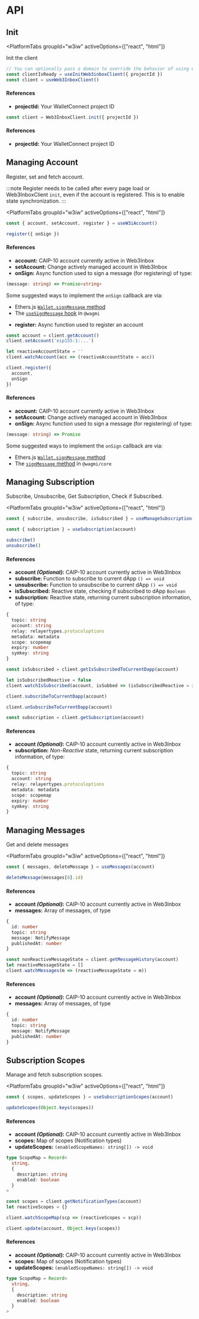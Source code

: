 
# API

## Init

<PlatformTabs
	groupId="w3iw"
	activeOptions={["react", "html"]}
>

Init the client

<PlatformTabItem value="react">

```ts
// You can optionally pass a domain to override the behavior of using window.location
const clientIsReady = useInitWeb3inboxClient({ projectId })
const client = useWeb3InboxClient()
```

#### References

- **projectId:** Your WalletConnect project ID

</PlatformTabItem>

<PlatformTabItem value="html">

```ts
const client = Web3InboxClient.init({ projectId })
```

#### References

- **projectId:** Your WalletConnect project ID

</PlatformTabItem>
</PlatformTabs>

## Managing Account

Register, set and fetch account.

:::note
Register needs to be called after every page load or Web3InboxClient `init`, even if the
account is registered. This is to enable state synchronization.
:::

<PlatformTabs
	groupId="w3iw"
	activeOptions={["react", "html"]}
>


<PlatformTabItem value="react">

```ts
const { account, setAccount, register } = useW3iAccount()

register({ onSign })
```

#### References

- **account:** CAIP-10 account currently active in Web3Inbox
- **setAccount:** Change actively managed account in Web3Inbox
- **onSign:** Async function used to sign a message (for registering) of type:

<!-- prettier-ignore-start -->

```ts
(message: string) => Promise<string>
```

Some suggested ways to implement the `onSign` callback are via:

- Ethers.js [`Wallet.signMessage` method](https://docs.ethers.org/v5/api/signer/#Signer-signMessage)
- The [`useSignMessage` hook](https://wagmi.sh/react/hooks/useSignMessage) in `@wagmi`

<!-- prettier-ignore-end -->

- **register:** Async function used to register an account

</PlatformTabItem>

<PlatformTabItem value="html">

```ts
const account = client.getAccount()
client.setAccount('eip155:1:...')

let reactiveAccountState = ''
client.watchAccount(acc => (reactiveAccountState = acc))

client.register({
  account,
  onSign
})
```

#### References

- **account:** CAIP-10 account currently active in Web3Inbox
- **setAccount:** Change actively managed account in Web3Inbox
- **onSign:** Async function used to sign a message (for registering) of type:

<!-- prettier-ignore-start -->
```ts
(message: string) => Promise
```

Some suggested ways to implement the `onSign` callback are via:

- Ethers.js [`Wallet.signMessage` method](https://docs.ethers.org/v5/api/signer/#Signer-signMessage)
- The [`signMessage` method](https://wagmi.sh/core/actions/signMessage) in `@wagmi/core`
<!-- prettier-ignore-end -->

</PlatformTabItem>
</PlatformTabs>

## Managing Subscription

Subscribe, Unsubscribe, Get Subscription, Check if Subscribed.

<PlatformTabs
	groupId="w3iw"
	activeOptions={["react", "html"]}
>

<PlatformTabItem value="react">

```ts
const { subscribe, unsubscribe, isSubscribed } = useManageSubscription(account)

const { subscription } = useSubscription(account)

subscribe()
unsubscribe()
```

#### References

- **account *(Optional)*:** CAIP-10 account currently active in Web3Inbox
- **subscribe:** Function to subscribe to current dApp `() => void`
- **unsubscribe:** Function to unsubscribe to current dApp `() => void`
- **isSubscribed:** Reactive state, checking if subscribed to dApp `Boolean`
- **subscription:** Reactive state, returning current subscription information, of type:

```ts
{
  topic: string
  account: string
  relay: relayertypes.protocoloptions
  metadata: metadata
  scope: scopemap
  expiry: number
  symkey: string
}
```

</PlatformTabItem>
<PlatformTabItem value="html">

```ts
const isSubscribed = client.getIsSubscribedToCurrentDapp(account)

let isSubscribedReactive = false
client.watchIsSubscribed(account, isSubbed => (isSubscribedReactive = isSubbed))

client.subscribeToCurrentDapp(account)

client.unSubscribeToCurrentDapp(account)

const subscription = client.getSubscription(account)
```

#### References

- **account *(Optional)*:** CAIP-10 account currently active in Web3Inbox
- **subscription:** _Non-Reactive_ state, returning current subscription information, of type:

```ts
{
  topic: string
  account: string
  relay: relayertypes.protocoloptions
  metadata: metadata
  scope: scopemap
  expiry: number
  symkey: string
}
```

</PlatformTabItem>
</PlatformTabs>

## Managing Messages

Get and delete messages

<PlatformTabs
	groupId="w3iw"
	activeOptions={["react", "html"]}
>

<PlatformTabItem value="react">

```ts
const { messages, deleteMessage } = useMessages(account)

deleteMessage(messages[0].id)
```

#### References

- **account *(Optional)*:** CAIP-10 account currently active in Web3Inbox
- **messages:** Array of messages, of type

```ts
{
  id: number
  topic: string
  message: NotifyMessage
  publishedAt: number
}
```

</PlatformTabItem>
<PlatformTabItem value="html">

```ts
const nonReactiveMessageState = client.getMessageHistory(account)
let reactiveMessageState = []
client.watchMessages(m => (reactiveMessageState = m))
```

#### References

- **account *(Optional)*:** CAIP-10 account currently active in Web3Inbox
- **messages:** Array of messages, of type

```ts
{
  id: number
  topic: string
  message: NotifyMessage
  publishedAt: number
}
```

</PlatformTabItem>
</PlatformTabs>

## Subscription Scopes

Manage and fetch subscription scopes.

<PlatformTabs
	groupId="w3iw"
	activeOptions={["react", "html"]}
>

<PlatformTabItem value="react">

```ts
const { scopes, updateScopes } = useSubscriptionScopes(account)

updateScopes(Object.keys(scopes))
```

#### References

- **account *(Optional)*:** CAIP-10 account currently active in Web3Inbox
- **scopes:** Map of scopes (Notification types)
- **updateScopes:** `(enabledScopeNames: string[]) -> void`

```ts
type ScopeMap = Record<
  string,
  {
    description: string
    enabled: boolean
  }
>
```

</PlatformTabItem>
<PlatformTabItem value="html">

```ts
const scopes = client.getNotificationTypes(account)
let reactiveScopes = {}

client.watchScopeMap(scp => (reactiveScopes = scp))

client.update(account, Object.keys(scopes))
```

#### References

- **account *(Optional)*:** CAIP-10 account currently active in Web3Inbox
- **scopes:** Map of scopes (Notification types)
- **updateScopes:** `(enabledScopeNames: string[]) -> void`

```ts
type ScopeMap = Record<
  string,
  {
    description: string
    enabled: boolean
  }
>
```

</PlatformTabItem>
</PlatformTabs>
